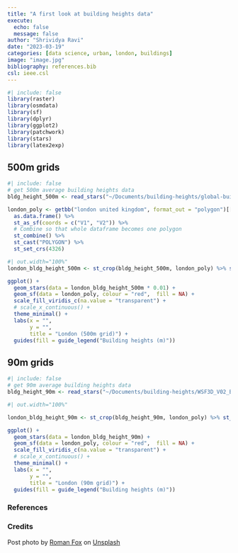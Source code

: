 ```yaml
---
title: "A first look at building heights data"
execute:
  echo: false
  message: false
author: "Shrividya Ravi"
date: "2023-03-19"
categories: [data science, urban, london, buildings]
image: "image.jpg"
bibliography: references.bib
csl: ieee.csl
---
```


```r
#| include: false
library(raster)
library(osmdata)
library(sf)
library(dplyr)
library(ggplot2)
library(patchwork)
library(stars)
library(latex2exp)
```

## 500m grids
```r
#| include: false
# get 500m average building heights data
bldg_height_500m <- read_stars("~/Documents/building-heights/global-built-up-heights.tif")

london_poly <- getbb("london united kingdom", format_out = "polygon")[[1]] %>% 
  as.data.frame() %>%
  st_as_sf(coords = c("V1", "V2")) %>% 
  # Combine so that whole dataframe becomes one polygon
  st_combine() %>% 
  st_cast("POLYGON") %>% 
  st_set_crs(4326) 

```


```r
#| out.width="100%"
london_bldg_height_500m <- st_crop(bldg_height_500m, london_poly) %>% st_as_stars()

ggplot() + 
  geom_stars(data = london_bldg_height_500m * 0.01) + 
  geom_sf(data = london_poly, colour = "red",  fill = NA) + 
  scale_fill_viridis_c(na.value = "transparent") +
  # scale_x_continuous() + 
  theme_minimal() + 
  labs(x = "",
       y = "",
       title = "London (500m grid)") + 
  guides(fill = guide_legend("Building heights (m)")) 

```

## 90m grids

```r
#| include: false
# get 90m average building heights data
bldg_height_90m <- read_stars("~/Documents/building-heights/WSF3D_V02_BuildingHeight.tif")

```

```r
#| out.width="100%"

london_bldg_height_90m <- st_crop(bldg_height_90m, london_poly) %>% st_as_stars()

ggplot() + 
  geom_stars(data = london_bldg_height_90m) + 
  geom_sf(data = london_poly, colour = "red",  fill = NA) + 
  scale_fill_viridis_c(na.value = "transparent") +
  # scale_x_continuous() + 
  theme_minimal() + 
  labs(x = "",
       y = "", 
       title = "London (90m grid)") + 
  guides(fill = guide_legend("Building heights (m)")) 


```

### References

::: {#refs}
:::

### Credits

Post photo by <a href="https://unsplash.com/@snapsbyfox?utm_source=unsplash&utm_medium=referral&utm_content=creditCopyText">Roman Fox</a> on <a href="https://unsplash.com/photos/cZGKIJdlYDU?utm_source=unsplash&utm_medium=referral&utm_content=creditCopyText">Unsplash</a>
  